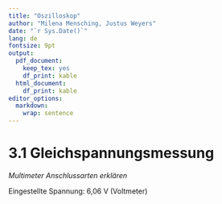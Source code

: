 ```yaml
---
title: "Oszilloskop"
author: "Milena Mensching, Justus Weyers"
date: "`r Sys.Date()`"
lang: de
fontsize: 9pt
output:
  pdf_document: 
    keep_tex: yes
    df_print: kable
  html_document:
    df_print: kable
editor_options: 
  markdown: 
    wrap: sentence
---
```


# 3.1 Gleichspannungsmessung

*Multimeter Anschlussarten erklären*

Eingestellte Spannung:
6,06 V (Voltmeter)

